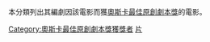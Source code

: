 本分類列出其編劇因該電影而獲[[奧斯卡最佳原創劇本獎|奧斯卡最佳原創劇本獎]]的電影。
[[Category:奧斯卡最佳原創劇本獎獲獎者|Category:奧斯卡最佳原創劇本獎獲獎者]]
[[Category:奧斯卡金像獎獲獎電影|片]]